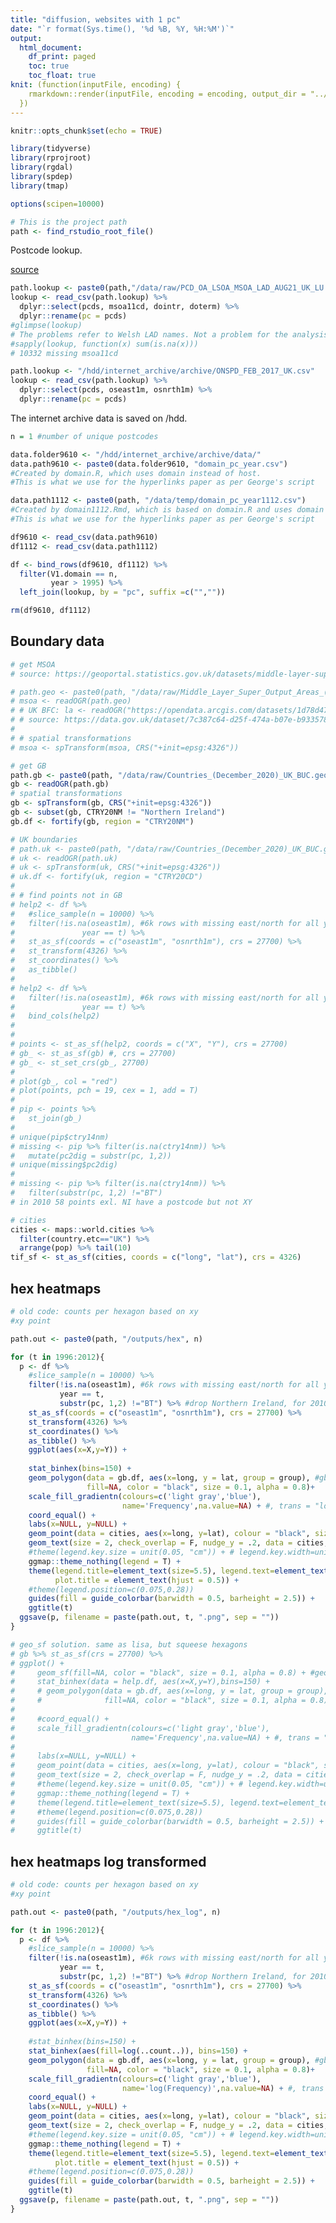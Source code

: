 ```yaml
---
title: "diffusion, websites with 1 pc"
date: "`r format(Sys.time(), '%d %B, %Y, %H:%M')`"
output: 
  html_document:
    df_print: paged
    toc: true
    toc_float: true
knit: (function(inputFile, encoding) {
    rmarkdown::render(inputFile, encoding = encoding, output_dir = "../output")
  })
---
```


```r
knitr::opts_chunk$set(echo = TRUE)

library(tidyverse)
library(rprojroot)
library(rgdal)
library(spdep)
library(tmap)

options(scipen=10000)

# This is the project path
path <- find_rstudio_root_file()
```

Postcode lookup.

[source](https://geoportal.statistics.gov.uk/datasets/postcode-to-output-area-to-lower-layer-super-output-area-to-middle-layer-super-output-area-to-local-authority-district-august-2021-lookup-in-the-uk/about)

```r
path.lookup <- paste0(path,"/data/raw/PCD_OA_LSOA_MSOA_LAD_AUG21_UK_LU.csv")
lookup <- read_csv(path.lookup) %>% 
  dplyr::select(pcds, msoa11cd, dointr, doterm) %>% 
  dplyr::rename(pc = pcds)
#glimpse(lookup)
# The problems refer to Welsh LAD names. Not a problem for the analysis.
#sapply(lookup, function(x) sum(is.na(x)))
# 10332 missing msoa11cd

path.lookup <- "/hdd/internet_archive/archive/ONSPD_FEB_2017_UK.csv"
lookup <- read_csv(path.lookup) %>% 
  dplyr::select(pcds, oseast1m, osnrth1m) %>% 
  dplyr::rename(pc = pcds)

```

The internet archive data is saved on /hdd.

```r
n = 1 #number of unique postcodes 

data.folder9610 <- "/hdd/internet_archive/archive/data/"
data.path9610 <- paste0(data.folder9610, "domain_pc_year.csv")
#Created by domain.R, which uses domain instead of host.
#This is what we use for the hyperlinks paper as per George's script

data.path1112 <- paste0(path, "/data/temp/domain_pc_year1112.csv")
#Created by domain1112.Rmd, which is based on domain.R and uses domain instead of host.
#This is what we use for the hyperlinks paper as per George's script

df9610 <- read_csv(data.path9610) 
df1112 <- read_csv(data.path1112)

df <- bind_rows(df9610, df1112) %>% 
  filter(V1.domain == n,
         year > 1995) %>% 
  left_join(lookup, by = "pc", suffix =c("","")) 

rm(df9610, df1112)
```

## Boundary data

```r
# get MSOA 
# source: https://geoportal.statistics.gov.uk/datasets/middle-layer-super-output-areas-december-2011-boundaries-generalised-clipped-bgc-ew-v3/explore?location=52.849644%2C-2.489527%2C7.08

# path.geo <- paste0(path, "/data/raw/Middle_Layer_Super_Output_Areas_(December_2011)_Boundaries_Generalised_Clipped_(BGC)_EW_V3.geojson")
# msoa <- readOGR(path.geo)
# # UK BFC: la <- readOGR("https://opendata.arcgis.com/datasets/1d78d47c87df4212b79fe2323aae8e08_0.geojson") 
# # source: https://data.gov.uk/dataset/7c387c64-d25f-474a-b07e-b933578caea2/local-authority-districts-april-2019-boundaries-uk-bfe
# 
# # spatial transformations
# msoa <- spTransform(msoa, CRS("+init=epsg:4326"))

# get GB
path.gb <- paste0(path, "/data/raw/Countries_(December_2020)_UK_BUC.geojson")
gb <- readOGR(path.gb) 
# spatial transformations
gb <- spTransform(gb, CRS("+init=epsg:4326"))
gb <- subset(gb, CTRY20NM != "Northern Ireland")
gb.df <- fortify(gb, region = "CTRY20NM")

# UK boundaries
# path.uk <- paste0(path, "/data/raw/Countries_(December_2020)_UK_BUC.geojson")
# uk <- readOGR(path.uk)
# uk <- spTransform(uk, CRS("+init=epsg:4326"))
# uk.df <- fortify(uk, region = "CTRY20CD")
# 
# # find points not in GB
# help2 <- df %>% 
#   #slice_sample(n = 10000) %>% 
#   filter(!is.na(oseast1m), #6k rows with missing east/north for all years
#               year == t) %>%
#   st_as_sf(coords = c("oseast1m", "osnrth1m"), crs = 27700) %>%
#   st_transform(4326) %>%
#   st_coordinates() %>%
#   as_tibble() 
# 
# help2 <- df %>% 
#   filter(!is.na(oseast1m), #6k rows with missing east/north for all years
#               year == t) %>%
#   bind_cols(help2)
# 
# 
# points <- st_as_sf(help2, coords = c("X", "Y"), crs = 27700)
# gb_ <- st_as_sf(gb) #, crs = 27700)
# gb_ <- st_set_crs(gb_, 27700)
# 
# plot(gb_, col = "red")
# plot(points, pch = 19, cex = 1, add = T)
# 
# pip <- points %>%
#   st_join(gb_)
# 
# unique(pip$ctry14nm)
# missing <- pip %>% filter(is.na(ctry14nm)) %>% 
#   mutate(pc2dig = substr(pc, 1,2)) 
# unique(missing$pc2dig)
# 
# missing <- pip %>% filter(is.na(ctry14nm)) %>% 
#   filter(substr(pc, 1,2) !="BT")
# in 2010 58 points exl. NI have a postcode but not XY

# cities
cities <- maps::world.cities %>% 
  filter(country.etc=="UK") %>% 
  arrange(pop) %>% tail(10) 
tif_sf <- st_as_sf(cities, coords = c("long", "lat"), crs = 4326)

```

## hex heatmaps

```r
# old code: counts per hexagon based on xy
#xy point

path.out <- paste0(path, "/outputs/hex", n)

for (t in 1996:2012){
  p <- df %>%
    #slice_sample(n = 10000) %>% 
    filter(!is.na(oseast1m), #6k rows with missing east/north for all years
           year == t,
           substr(pc, 1,2) !="BT") %>% #drop Northern Ireland, for 2010 c. 4k obs.
    st_as_sf(coords = c("oseast1m", "osnrth1m"), crs = 27700) %>%
    st_transform(4326) %>%
    st_coordinates() %>%
    as_tibble() %>% 
    ggplot(aes(x=X,y=Y)) +
    
    stat_binhex(bins=150) + 
    geom_polygon(data = gb.df, aes(x=long, y = lat, group = group), #gb.df
                 fill=NA, color = "black", size = 0.1, alpha = 0.8)+
    scale_fill_gradientn(colours=c('light gray','blue'),
                         name='Frequency',na.value=NA) + #, trans = "log10") +
    coord_equal() +
    labs(x=NULL, y=NULL) +
    geom_point(data = cities, aes(x=long, y=lat), colour = "black", size = .1) + 
    geom_text(size = 2, check_overlap = F, nudge_y = .2, data = cities, aes(x=long, y=lat, label = name)) +
    #theme(legend.key.size = unit(0.05, "cm")) + # legend.key.width=unit(1, "cm"), 
    ggmap::theme_nothing(legend = T) +
    theme(legend.title=element_text(size=5.5), legend.text=element_text(size=4),
          plot.title = element_text(hjust = 0.5)) +
    #theme(legend.position=c(0.075,0.28))
    guides(fill = guide_colorbar(barwidth = 0.5, barheight = 2.5)) +
    ggtitle(t)
  ggsave(p, filename = paste(path.out, t, ".png", sep = ""))
}

# geo_sf solution. same as lisa, but squeese hexagons
# gb %>% st_as_sf(crs = 27700) %>% 
# ggplot() + 
#     geom_sf(fill=NA, color = "black", size = 0.1, alpha = 0.8) + #geom_point(data = help.df, aes(x=X,y=Y))
#     stat_binhex(data = help.df, aes(x=X,y=Y),bins=150) + 
#     # geom_polygon(data = gb.df, aes(x=long, y = lat, group = group), #gb.df
#     #              fill=NA, color = "black", size = 0.1, alpha = 0.8)+
#     
#     #coord_equal() +
#     scale_fill_gradientn(colours=c('light gray','blue'),
#                          name='Frequency',na.value=NA) + #, trans = "log10") +
#     
#     labs(x=NULL, y=NULL) +
#     geom_point(data = cities, aes(x=long, y=lat), colour = "black", size = .1) + 
#     geom_text(size = 2, check_overlap = F, nudge_y = .2, data = cities, aes(x=long, y=lat, label = name)) +
#     #theme(legend.key.size = unit(0.05, "cm")) + # legend.key.width=unit(1, "cm"), 
#     ggmap::theme_nothing(legend = T) +
#     theme(legend.title=element_text(size=5.5), legend.text=element_text(size=4)) +
#     #theme(legend.position=c(0.075,0.28))
#     guides(fill = guide_colorbar(barwidth = 0.5, barheight = 2.5)) +
#     ggtitle(t)
```
## hex heatmaps log transformed

```r
# old code: counts per hexagon based on xy
#xy point

path.out <- paste0(path, "/outputs/hex_log", n)

for (t in 1996:2012){
  p <- df %>%
    #slice_sample(n = 10000) %>% 
    filter(!is.na(oseast1m), #6k rows with missing east/north for all years
           year == t,
           substr(pc, 1,2) !="BT") %>% #drop Northern Ireland, for 2010 c. 4k obs.
    st_as_sf(coords = c("oseast1m", "osnrth1m"), crs = 27700) %>%
    st_transform(4326) %>%
    st_coordinates() %>%
    as_tibble() %>% 
    ggplot(aes(x=X,y=Y)) +
    
    #stat_binhex(bins=150) +
    stat_binhex(aes(fill=log(..count..)), bins=150) +
    geom_polygon(data = gb.df, aes(x=long, y = lat, group = group), #gb.df
                 fill=NA, color = "black", size = 0.1, alpha = 0.8)+
    scale_fill_gradientn(colours=c('light gray','blue'),
                         name='log(Frequency)',na.value=NA) + #, trans = "log10") +
    coord_equal() +
    labs(x=NULL, y=NULL) +
    geom_point(data = cities, aes(x=long, y=lat), colour = "black", size = .1) + 
    geom_text(size = 2, check_overlap = F, nudge_y = .2, data = cities, aes(x=long, y=lat, label = name)) +
    #theme(legend.key.size = unit(0.05, "cm")) + # legend.key.width=unit(1, "cm"), 
    ggmap::theme_nothing(legend = T) +
    theme(legend.title=element_text(size=5.5), legend.text=element_text(size=4),
          plot.title = element_text(hjust = 0.5)) +
    #theme(legend.position=c(0.075,0.28))
    guides(fill = guide_colorbar(barwidth = 0.5, barheight = 2.5)) +
    ggtitle(t)
  ggsave(p, filename = paste(path.out, t, ".png", sep = ""))
}
```